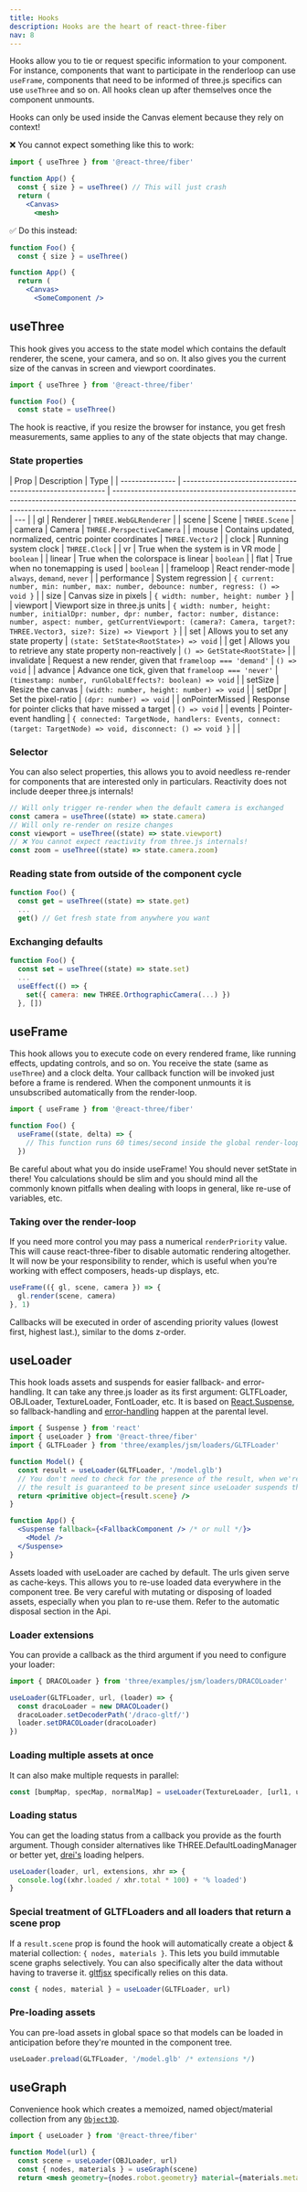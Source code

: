 ```yaml
---
title: Hooks
description: Hooks are the heart of react-three-fiber
nav: 8
---
```


Hooks allow you to tie or request specific information to your component. For instance, components that want to participate in the renderloop can use `useFrame`, components that need to be informed of three.js specifics can use `useThree` and so on. All hooks clean up after themselves once the component unmounts.

<Hint>Hooks can only be used inside the Canvas element because they rely on context!</Hint>

❌ You cannot expect something like this to work:

```jsx
import { useThree } from '@react-three/fiber'

function App() {
  const { size } = useThree() // This will just crash
  return (
    <Canvas>
      <mesh>
```

✅ Do this instead:

```jsx
function Foo() {
  const { size } = useThree()

function App() {
  return (
    <Canvas>
      <SomeComponent />
```

## useThree

This hook gives you access to the state model which contains the default renderer, the scene, your camera, and so on. It also gives you the current size of the canvas in screen and viewport coordinates.

```jsx
import { useThree } from '@react-three/fiber'

function Foo() {
  const state = useThree()
```

The hook is reactive, if you resize the browser for instance, you get fresh measurements, same applies to any of the state objects that may change.

### State properties

| Prop            | Description                                               | Type                                                                                                                                                                                                           |
| --------------- | --------------------------------------------------------- | -------------------------------------------------------------------------------------------------------------------------------------------------------------------------------------------------------------- | --- |
| gl              | Renderer                                                  | `THREE.WebGLRenderer`                                                                                                                                                                                          |
| scene           | Scene                                                     | `THREE.Scene`                                                                                                                                                                                                  |
| camera          | Camera                                                    | `THREE.PerspectiveCamera`                                                                                                                                                                                      |
| mouse           | Contains updated, normalized, centric pointer coordinates | `THREE.Vector2`                                                                                                                                                                                                |
| clock           | Running system clock                                      | `THREE.Clock`                                                                                                                                                                                                  |
| vr              | True when the system is in VR mode                        | `boolean`                                                                                                                                                                                                      |
| linear          | True when the colorspace is linear                        | `boolean`                                                                                                                                                                                                      |
| flat            | True when no tonemapping is used                          | `boolean`                                                                                                                                                                                                      |
| frameloop       | React render-mode                                         | `always`, `demand`, `never`                                                                                                                                                                                    |
| performance     | System regression                                         | `{ current: number, min: number, max: number, debounce: number, regress: () => void }`                                                                                                                         |
| size            | Canvas size in pixels                                     | `{ width: number, height: number }`                                                                                                                                                                            |
| viewport        | Viewport size in three.js units                            | `{ width: number, height: number, initialDpr: number, dpr: number, factor: number, distance: number, aspect: number, getCurrentViewport: (camera?: Camera, target?: THREE.Vector3, size?: Size) => Viewport }` |
| set             | Allows you to set any state property                      | `(state: SetState<RootState>) => void`                                                                                                                                                                                    |
| get             | Allows you to retrieve any state property non-reactively | `() => GetState<RootState>`                                                                                                                                                                         |
| invalidate      | Request a new render, given that `frameloop === 'demand'` | `() => void`                                                                                                                                                                                                   |
| advance         | Advance one tick, given that `frameloop === 'never'`      | `(timestamp: number, runGlobalEffects?: boolean) => void`                                                                                                                                                      |
| setSize         | Resize the canvas                                         | `(width: number, height: number) => void`                                                                                                                                                                      |
| setDpr          | Set the pixel-ratio                                       | `(dpr: number) => void`                                                                                                                                                                                        |
| onPointerMissed | Response for pointer clicks that have missed a target     | `() => void`                                                                                                                                                                                                   |
| events          | Pointer-event handling                                    | `{ connected: TargetNode, handlers: Events, connect: (target: TargetNode) => void, disconnect: () => void }`                                                                                                   |     |

### Selector

You can also select properties, this allows you to avoid needless re-render for components that are interested only in particulars. Reactivity does not include deeper three.js internals!

```jsx
// Will only trigger re-render when the default camera is exchanged
const camera = useThree((state) => state.camera)
// Will only re-render on resize changes
const viewport = useThree((state) => state.viewport)
// ❌ You cannot expect reactivity from three.js internals!
const zoom = useThree((state) => state.camera.zoom)
```

### Reading state from outside of the component cycle

```jsx
function Foo() {
  const get = useThree((state) => state.get)
  ...
  get() // Get fresh state from anywhere you want
```

### Exchanging defaults

```jsx
function Foo() {
  const set = useThree((state) => state.set)
  ...
  useEffect(() => {
    set({ camera: new THREE.OrthographicCamera(...) })
  }, [])
```

## useFrame

This hook allows you to execute code on every rendered frame, like running effects, updating controls, and so on. You receive the state (same as `useThree`) and a clock delta. Your callback function will be invoked just before a frame is rendered. When the component unmounts it is unsubscribed automatically from the render-loop.

```jsx
import { useFrame } from '@react-three/fiber'

function Foo() {
  useFrame((state, delta) => {
    // This function runs 60 times/second inside the global render-loop
  })
```

<Hint>
  Be careful about what you do inside useFrame! You should never setState in there! You calculations
  should be slim and you should mind all the commonly known pitfalls when dealing with loops in
  general, like re-use of variables, etc.
</Hint>

### Taking over the render-loop

If you need more control you may pass a numerical `renderPriority` value. This will cause react-three-fiber to disable automatic rendering altogether. It will now be your responsibility to render, which is useful when you're working with effect composers, heads-up displays, etc.

```jsx
useFrame(({ gl, scene, camera }) => {
  gl.render(scene, camera)
}, 1)
```

<Hint>
  Callbacks will be executed in order of ascending priority values (lowest first, highest last.),
  similar to the doms z-order.
</Hint>

## useLoader

This hook loads assets and suspends for easier fallback- and error-handling. It can take any three.js loader as its first argument: GLTFLoader, OBJLoader, TextureLoader, FontLoader, etc. It is based on [React.Suspense](https://reactjs.org/docs/concurrent-mode-suspense.html), so fallback-handling and [error-handling](https://reactjs.org/docs/error-boundaries.html) happen at the parental level.

```jsx
import { Suspense } from 'react'
import { useLoader } from '@react-three/fiber'
import { GLTFLoader } from 'three/examples/jsm/loaders/GLTFLoader'

function Model() {
  const result = useLoader(GLTFLoader, '/model.glb')
  // You don't need to check for the presence of the result, when we're here
  // the result is guaranteed to be present since useLoader suspends the component
  return <primitive object={result.scene} />
}

function App() {
  <Suspense fallback={<FallbackComponent /> /* or null */}>
    <Model />
  </Suspense>
}
```

<Hint>
  Assets loaded with useLoader are cached by default. The urls given serve as cache-keys. This
  allows you to re-use loaded data everywhere in the component tree.
</Hint>

<Hint>
  Be very careful with mutating or disposing of loaded assets, especially when you plan to re-use
  them. Refer to the automatic disposal section in the Api.
</Hint>

### Loader extensions

You can provide a callback as the third argument if you need to configure your loader:

```jsx
import { DRACOLoader } from 'three/examples/jsm/loaders/DRACOLoader'

useLoader(GLTFLoader, url, (loader) => {
  const dracoLoader = new DRACOLoader()
  dracoLoader.setDecoderPath('/draco-gltf/')
  loader.setDRACOLoader(dracoLoader)
})
```

### Loading multiple assets at once

It can also make multiple requests in parallel:

```jsx
const [bumpMap, specMap, normalMap] = useLoader(TextureLoader, [url1, url2, url2])
```

### Loading status

You can get the loading status from a callback you provide as the fourth argument. Though consider alternatives like THREE.DefaultLoadingManager or better yet, [drei's](https://github.com/pmndrs/drei) loading helpers.

```jsx
useLoader(loader, url, extensions, xhr => {
  console.log((xhr.loaded / xhr.total * 100) + '% loaded')
}
```

### Special treatment of GLTFLoaders and all loaders that return a scene prop

If a `result.scene` prop is found the hook will automatically create a object & material collection: `{ nodes, materials }`. This lets you build immutable scene graphs selectively. You can also specifically alter the data without having to traverse it. [gltfjsx](https://github.com/pmndrs/gltfjsx) specifically relies on this data.

```jsx
const { nodes, material } = useLoader(GLTFLoader, url)
```

### Pre-loading assets

You can pre-load assets in global space so that models can be loaded in anticipation before they're mounted in the component tree.

```jsx
useLoader.preload(GLTFLoader, '/model.glb' /* extensions */)
```

## useGraph

Convenience hook which creates a memoized, named object/material collection from any [`Object3D`](https://threejs.org/docs/#api/en/core/Object3D).

```jsx
import { useLoader } from '@react-three/fiber'

function Model(url) {
  const scene = useLoader(OBJLoader, url)
  const { nodes, materials } = useGraph(scene)
  return <mesh geometry={nodes.robot.geometry} material={materials.metal} />
```
